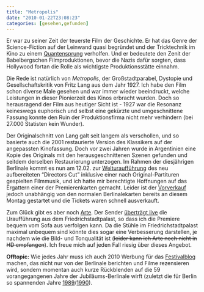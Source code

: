 ```yaml
---
title: "Metropolis"
date: "2010-01-22T23:08:23"
categories: [gesehen,gefunden]
---
```


Er war zu seiner Zeit der teuerste Film der Geschichte. Er hat das Genre der Science-Fiction auf der Leinwand quasi begründet und der Tricktechnik im Kino zu einem [Quantensprung](http://www.ikg.rt.bw.schule.de/fh/hydrod/quantenspr.htm) verholfen. Und er bedeutete den Zenit der Babelbergschen Filmproduktionen, bevor die Nazis dafür sorgten, dass Hollywood fortan die Rolle als wichtigste Produktionsstätte einnahm.

Die Rede ist natürlich von *Metropolis*, der Großstadtparabel, Dystopie und Gesellschaftskritik von Fritz Lang aus dem Jahr 1927. Ich habe den Film schon diverse Male gesehen und war immer wieder beeindruckt, welche Leistungen in dieser Pionierzeit des Kinos erbracht wurden. Doch so herausragend der Film aus heutiger Sicht ist - 1927 war die Resonanz keineswegs euphorisch und selbst eine gekürzte und umgeschnittene Fassung konnte den Ruin der Produktionsfirma nicht mehr verhindern (bei 27.000 Statisten kein Wunder).

Der Originalschnitt von Lang galt seit langem als verschollen, und so basierte auch die 2001 restaurierte Version des Klassikers auf der angepassten Kinofassung. Doch vor zwei Jahren wurde in Argentinien eine Kopie des Originals mit den herausgeschnittenen Szenen gefunden und seitdem derselben Restaurierung unterzogen. Im Rahmen der diesjährigen Berlinale kommt es nun am 12.02. zur [Welturaufführung](http://www.metropolis2710.de/de/vorstellungen.html) des neu aufbereiteten "Directors Cut" inklusive einer nach Original-Partituren gespielten Filmmusik, und ich hatte mir berechtigte Hoffnungen auf das Ergattern einer der Premierenkarten gemacht. Leider ist der [Vorverkauf](http://www.berlinale.de/de/service/eintrittskarten/Sondervorverkauf.html) jedoch unabhängig von den normalen Berlinalekarten bereits an diesem Montag gestartet und die Tickets waren schnell ausverkauft.

Zum Glück gibt es aber noch [Arte](http://www.arte.tv). Der Sender [überträgt live](http://de.lifestyle.yahoo.com/07012010/401/zukunft-arte-uebertraegt-welturauffuehrung-metropolis-freitag-12-02-20-45.html) die Uraufführung aus dem Friedrichstadtpalast, so dass ich die Premiere bequem vom Sofa aus verfolgen kann. Da die Stühle im Friedrichstadtpalast maximal unbequem sind könnte dies sogar eine Verbesserung darstellen, je nachdem wie die Bild- und Tonqualität ist (~~leider kann ich Arte noch nicht in HD empfangen~~). Ich freue mich auf jeden Fall riesig über dieses Angebot.

**Offtopic:** Wie jedes Jahr muss ich auch 2010 Werbung für das [Festivalblog](http://www.festivalblog.com/) machen, das nicht nur von der Berlinale berichten und Filme rezensieren wird, sondern momentan auch kurze Rückblenden auf die 59 vorangegangenen Jahre der Jubiläums-Berlinale wirft (zuletzt die für Berlin so spannenden Jahre [1989](http://www.festivalblog.com/archives/2010/01/berlinale_1989_1.php5)/[1990](http://www.festivalblog.com/archives/2010/01/berlinale_1990.php5)).
